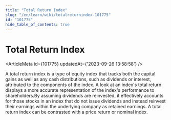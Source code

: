 ```yaml
---
title: "Total Return Index"
slug: "/en/learn/wiki/totalreturnindex-101775"
id: "101775"
hide_table_of_contents: true
---
```



# Total Return Index

<ArticleMeta id={101775} updatedAt={'2023-09-26 13:58:58'} />
<div className='border-solid border-b border-t-0 my-4 border-[var(--ifm-color-gray-300)]' />

A total return index is a type of equity index that tracks both the capital gains as well as any cash distributions, such as dividends or interest, attributed to the components of the index. A look at an index's total return displays a more accurate representation of the index's performance to shareholders.By assuming dividends are reinvested, it effectively accounts for those stocks in an index that do not issue dividends and instead reinvest their earnings within the underlying company as retained earnings. A total return index can be contrasted with a price return or nominal index.
